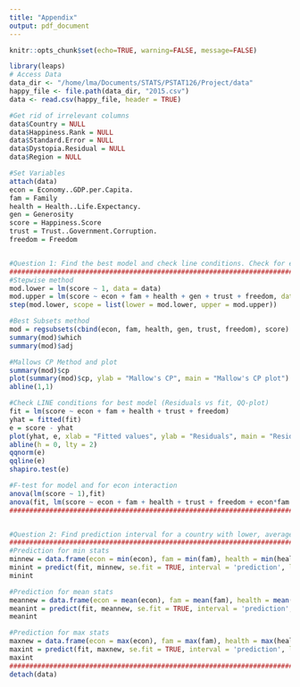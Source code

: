 ```yaml
---
title: "Appendix"
output: pdf_document
---
```


```r
knitr::opts_chunk$set(echo=TRUE, warning=FALSE, message=FALSE)
```

```r
library(leaps)
# Access Data
data_dir <- "/home/lma/Documents/STATS/PSTAT126/Project/data"
happy_file <- file.path(data_dir, "2015.csv")
data <- read.csv(happy_file, header = TRUE)

#Get rid of irrelevant columns
data$Country = NULL
data$Happiness.Rank = NULL
data$Standard.Error = NULL
data$Dystopia.Residual = NULL
data$Region = NULL

#Set Variables
attach(data)
econ = Economy..GDP.per.Capita.
fam = Family
health = Health..Life.Expectancy.
gen = Generosity
score = Happiness.Score
trust = Trust..Government.Corruption.
freedom = Freedom


#Question 1: Find the best model and check line conditions. Check for econ interaction.
#################################################################################################################
#Stepwise method
mod.lower = lm(score ~ 1, data = data)
mod.upper = lm(score ~ econ + fam + health + gen + trust + freedom, data = data)
step(mod.lower, scope = list(lower = mod.lower, upper = mod.upper))

#Best Subsets method
mod = regsubsets(cbind(econ, fam, health, gen, trust, freedom), score)
summary(mod)$which
summary(mod)$adj

#Mallows CP Method and plot
summary(mod)$cp
plot(summary(mod)$cp, ylab = "Mallow's CP", main = "Mallow's CP plot")
abline(1,1)

#Check LINE conditions for best model (Residuals vs fit, QQ-plot)
fit = lm(score ~ econ + fam + health + trust + freedom)
yhat = fitted(fit)
e = score - yhat
plot(yhat, e, xlab = "Fitted values", ylab = "Residuals", main = "Residuals vs Fit")
abline(h = 0, lty = 2)
qqnorm(e)
qqline(e)
shapiro.test(e)

#F-test for model and for econ interaction
anova(lm(score ~ 1),fit)
anova(fit, lm(score ~ econ + fam + health + trust + freedom + econ*fam + econ* health + econ*trust + econ*freedom))
#################################################################################################################


#Question 2: Find prediction interval for a country with lower, average, and max values
#################################################################################################################
#Prediction for min stats
minnew = data.frame(econ = min(econ), fam = min(fam), health = min(health), trust = min(trust), freedom = min(freedom))
minint = predict(fit, minnew, se.fit = TRUE, interval = 'prediction', level = .95)
minint

#Prediction for mean stats
meannew = data.frame(econ = mean(econ), fam = mean(fam), health = mean(health), trust = mean(trust), freedom = mean(freedom))
meanint = predict(fit, meannew, se.fit = TRUE, interval = 'prediction', level = .95)
meanint

#Prediction for max stats
maxnew = data.frame(econ = max(econ), fam = max(fam), health = max(health), trust = max(trust), freedom = max(freedom))
maxint = predict(fit, maxnew, se.fit = TRUE, interval = 'prediction', level = .95)
maxint
#################################################################################################################
detach(data)
```

